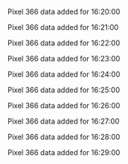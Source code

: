 Pixel 366 data added for 16:20:00

Pixel 366 data added for 16:21:00

Pixel 366 data added for 16:22:00

Pixel 366 data added for 16:23:00

Pixel 366 data added for 16:24:00

Pixel 366 data added for 16:25:00

Pixel 366 data added for 16:26:00

Pixel 366 data added for 16:27:00

Pixel 366 data added for 16:28:00

Pixel 366 data added for 16:29:00

